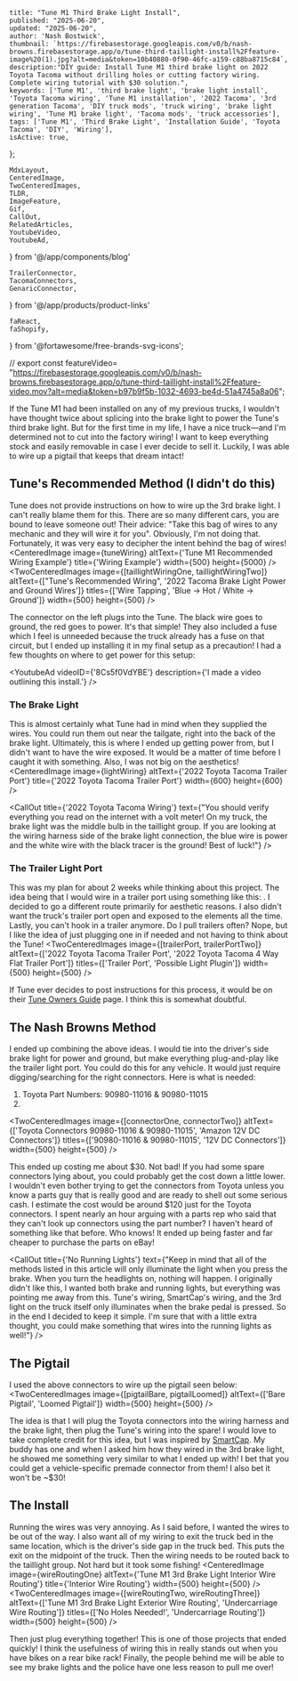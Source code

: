 
    title: "Tune M1 Third Brake Light Install",
    published: "2025-06-20",
    updated: "2025-06-20",
    author: 'Nash Bostwick',
    thumbnail: `https://firebasestorage.googleapis.com/v0/b/nash-browns.firebasestorage.app/o/tune-third-taillight-install%2Ffeature-image%20(1).jpg?alt=media&token=10b40880-0f90-46fc-a159-c88ba8715c84`,
    description:"DIY guide: Install Tune M1 third brake light on 2022 Toyota Tacoma without drilling holes or cutting factory wiring. Complete wiring tutorial with $30 solution.",
    keywords: ['Tune M1', 'third brake light', 'brake light install', 'Toyota Tacoma wiring', 'Tune M1 installation', '2022 Tacoma', '3rd generation Tacoma', 'DIY truck mods', 'truck wiring', 'brake light wiring', 'Tune M1 brake light', 'Tacoma mods', 'truck accessories'],
    tags: ['Tune M1', 'Third Brake Light', 'Installation Guide', 'Toyota Tacoma', 'DIY', 'Wiring'],
    isActive: true,
};


    MdxLayout,
    CenteredImage, 
    TwoCenteredImages, 
    TLDR,
    ImageFeature,
    Gif,
    CallOut,
    RelatedArticles,
    YoutubeVideo,
    YoutubeAd,
} from '@/app/components/blog'

    TrailerConnector,
    TacomaConnectors,
    GenaricConnector,
} from '@/app/products/product-links'

    faReact,
    faShopify,
} from '@fortawesome/free-brands-svg-icons';

// export const featureVideo= "https://firebasestorage.googleapis.com/v0/b/nash-browns.firebasestorage.app/o/tune-third-taillight-install%2Ffeature-video.mov?alt=media&token=b97b9f5b-1032-4693-be4d-51a4745a8a06";

<ImageFeature
    title='Tune M1 Third Brake Light Install'
    image={featureImage}
/>

<MdxLayout>

<TLDR
text="I was able to wire in the Tune M1's third brake light on my 2022 Toyota Tacoma without cutting, tapping, or permanently modifying the truck's wiring. Best of all, it only cost $30. If I decide to sell my truck someday, the new owner will be none the wiser!"
/>

If the Tune M1 had been installed on any of my previous trucks, I wouldn't have thought twice about splicing into the brake light to power the Tune's third brake light. But for the first time in my life, I have a nice truck—and I'm determined not to cut into the factory wiring! I want to keep everything stock and easily removable in case I ever decide to sell it. Luckily, I was able to wire up a pigtail that keeps that dream intact!

## Tune's Recommended Method (I didn't do this)
Tune does not provide instructions on how to wire up the 3rd brake light. I can't really blame them for this. There are so many different cars, you are bound to leave someone out! Their advice: "Take this bag of wires to any mechanic and they will wire it for you". Obviously, I'm not doing that. Fortunately, it was very easy to decipher the intent behind the bag of wires!
<CenteredImage image={tuneWiring} altText={'Tune M1 Recommended Wiring Example'} title={'Wiring Example'} width={500} height={5000} />
<TwoCenteredImages image={[taillightWiringOne, taillightWiringTwo]} altText={["Tune's Recommended Wiring", '2022 Tacoma Brake Light Power and Ground Wires']} titles={['Wire Tapping', 'Blue -> Hot / White -> Ground']} width={500} height={500} />

The connector on the left plugs into the Tune. The black wire goes to ground, the red goes to power. It's that simple! They also included a fuse which I feel is unneeded because the truck already has a fuse on that circuit, but I ended up installing it in my final setup as a precaution! I had a few thoughts on where to get power for this setup:

<YoutubeAd videoID={'8Cs5f0VdYBE'} description={'I made a video outlining this install.'} />

### The Brake Light
This is almost certainly what Tune had in mind when they supplied the wires. You could run them out near the tailgate, right into the back of the brake light. Ultimately, this is where I ended up getting power from, but I didn't want to have the wire exposed. It would be a matter of time before I caught it with something. Also, I was not big on the aesthetics!
<CenteredImage image={lightWiring} altText={'2022 Toyota Tacoma Trailer Port'} title={'2022 Toyota Tacoma Trailer Port'} width={600} height={600} />

<CallOut title={'2022 Toyota Tacoma Wiring'} text={"You should verify everything you read on the internet with a volt meter! On my truck, the brake light was the middle bulb in the taillight group. If you are looking at the wiring harness side of the brake light connection, the blue wire is power and the white wire with the black tracer is the ground! Best of luck!"} />

### The Trailer Light Port
This was my plan for about 2 weeks while thinking about this project. The idea being that I would wire in a trailer port using something like this: <TrailerConnector/>. I decided to go a different route primarily for aesthetic reasons. I also didn't want the truck's trailer port open and exposed to the elements all the time. Lastly, you can't hook in a trailer anymore. Do I pull trailers often? Nope, but I like the idea of just plugging one in if needed and not having to think about the Tune! 
<TwoCenteredImages image={[trailerPort, trailerPortTwo]} altText={['2022 Toyota Tacoma Trailer Port', '2022 Toyota Tacoma 4 Way Flat Trailer Port']} titles={['Trailer Port', 'Possible Light Plugin']} width={500} height={500} />

If Tune ever decides to post instructions for this process, it would be on their [Tune Owners Guide][1] page. I think this is somewhat doubtful.

## The Nash Browns Method
I ended up combining the above ideas. I would tie into the driver's side brake light for power and ground, but make everything plug-and-play like the trailer light port. You could do this for any vehicle. It would just require digging/searching for the right connectors. Here is what is needed:

1. <TacomaConnectors/> Toyota Part Numbers: 90980-11016 & 90980-11015
2. <GenaricConnector/>

<TwoCenteredImages image={[connectorOne, connectorTwo]} altText={['Toyota Connectors 90980-11016 & 90980-11015', 'Amazon 12V DC Connectors']} titles={['90980-11016 & 90980-11015', '12V DC Connectors']} width={500} height={500} />

This ended up costing me about $30. Not bad! If you had some spare connectors lying about, you could probably get the cost down a little lower. I wouldn't even bother trying to get the connectors from Toyota unless you know a parts guy that is really good and are ready to shell out some serious cash. I estimate the cost would be around $120 just for the Toyota connectors. I spent nearly an hour arguing with a parts rep who said that they can't look up connectors using the part number? I haven't heard of something like that before. Who knows! It ended up being faster and far cheaper to purchase the parts on eBay!

<CallOut title={'No Running Lights'} text={"Keep in mind that all of the methods listed in this article will only illuminate the light when you press the brake. When you turn the headlights on, nothing will happen. I originally didn't like this, I wanted both brake and running lights, but everything was pointing me away from this. Tune's wiring, SmartCap's wiring, and the 3rd light on the truck itself only illuminates when the brake pedal is pressed. So in the end I decided to keep it simple. I'm sure that with a little extra thought, you could make something that wires into the running lights as well!"} />

## The Pigtail
I used the above connectors to wire up the pigtail seen below:
<TwoCenteredImages image={[pigtailBare, pigtailLoomed]} altText={['Bare Pigtail', 'Loomed Pigtail']} width={500} height={500} />

The idea is that I will plug the Toyota connectors into the wiring harness and the brake light, then plug the Tune's wiring into the spare! I would love to take complete credit for this idea, but I was inspired by [SmartCap][2]. My buddy has one and when I asked him how they wired in the 3rd brake light, he showed me something very similar to what I ended up with! I bet that you could get a vehicle-specific premade connector from them! I also bet it won't be ~$30!

## The Install
Running the wires was very annoying. As I said before, I wanted the wires to be out of the way. I also want all of my wiring to exit the truck bed in the same location, which is the driver's side gap in the truck bed. This puts the exit on the midpoint of the truck. Then the wiring needs to be routed back to the taillight group. Not hard but it took some fishing!
<CenteredImage image={wireRoutingOne} altText={'Tune M1 3rd Brake Light Interior Wire Routing'} title={'Interior Wire Routing'} width={500} height={500} />
<TwoCenteredImages image={[wireRoutingTwo, wireRoutingThree]} altText={['Tune M1 3rd Brake Light Exterior Wire Routing', 'Undercarriage Wire Routing']} titles={['No Holes Needed!', 'Undercarriage Routing']} width={500} height={500} />


Then just plug everything together! This is one of those projects that ended quickly! I think the usefulness of wiring this in really stands out when you have bikes on a rear bike rack! Finally, the people behind me will be able to see my brake lights and the police have one less reason to pull me over!
<Gif video={bikes} width={750}/>

<br/>

<YoutubeVideo videoId='8Cs5f0VdYBE'/>

<RelatedArticles 
    articleOne={relatedArticleOne}
    articleTwo={relatedArticleTwo}
    articleThree={relatedArticleThree}
/>

</MdxLayout>
<br/>

[1]: https://www.tuneoutdoor.com/owner-guides
[2]: https://www.na.rsismartcap.com/
